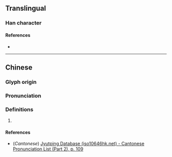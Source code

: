 {{character info/new}}
==Translingual==

===Han character===
{{Han char|rn=61|rad=心|as=11|sn=14|four=96000|canj=PWIM|ids=⿰忄國}}

====References====
* {{Han ref|kx=0398.350|dkj=11090|dj=0737.280|hdz=42346.020|uh=6156|ud=24918|bh=E1D5|bd=57813}}

----

==Chinese==
{{zh-forms}}

===Glyph origin===
{{Han etym}}

===Pronunciation===
{{zh-pron
|m=guó
|c=gwok3,gok3
|mc=y
|oc=y
|ma=
|cat=
}}

===Definitions===
{{zh-hanzi}}

# {{rfdef|zh}}
====References====
* (''Cantonese'') [http://www.iso10646hk.net/jp/document/download.jsp Jyutping Database (iso10646hk.net) - Cantonese Pronunciation List (Part 2), p. 109]